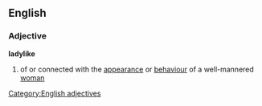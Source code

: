 ==English==
===Adjective===
'''ladylike'''
#of or connected with the [[appearance]] or [[behaviour]] of a well-mannered [[woman]]

[[Category:English adjectives]]